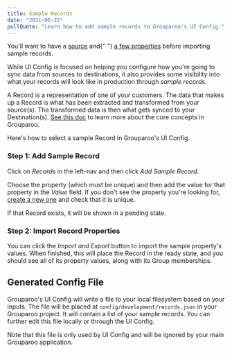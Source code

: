 ```yaml
---
title: Sample Records
date: "2021-06-22"
pullQuote: "Learn how to add sample records to Grouparoo's UI Config."
---
```


<Alert variant="warning">
  <p className="mb-0">
    You'll want to have a <a href="/docs/config/sources">source</a> and{" "}
    <a href="/docs/config/properties">a few properties</a> before importing
    sample records.
  </p>
</Alert>

While UI Config is focused on helping you configure how you're going to sync data from sources to destinations, it also provides some visibility into what your records will look like in production through _sample records_.

A Record is a representation of one of your customers. The data that makes up a Record is what has been extracted and transformed from your source(s). The transformed data is then what gets synced to your Destination(s). [See this doc](/docs/getting-started/product-concepts) to learn more about the core concepts in Grouparoo.

Here's how to select a sample Record in Grouparoo's UI Config.

### Step 1: Add Sample Record

Click on _Records_ in the left-nav and then click _Add Sample Record_.

<ImageInBrowserFrame
  centered
  alt="UI Config: Add Sample Record"
  src="/images/docs/guides/config/record--01-add.png"
  width={820}
  height={313}
/>

Choose the property (which must be unique) and then add the value for that property in the _Value_ field. If you don't see the property you're looking for, [create a new one](/docs/config/properties) and check that it is unique.

<ImageInBrowserFrame
  centered
  alt="UI Config: Add Identifying Property"
  src="/images/docs/guides/config/record--02-add.png"
  width={820}
  height={321}
/>

If that Record exists, it will be shown in a pending state.

<ImageInBrowserFrame
  centered
  alt="UI Config: Pending Sample Record"
  src="/images/docs/guides/config/record--03-pending.png"
  width={820}
  height={433}
/>

### Step 2: Import Record Properties

You can click the _Import and Export_ button to import the sample property's values. When finished, this will place the Record in the ready state, and you should see all of its property values, along with its Group memberships.

<ImageInBrowserFrame
  centered
  alt="UI Config: Sample Record"
  src="/images/docs/guides/config/record--04-ready.png"
  width={820}
  height={388}
/>

## Generated Config File

Grouparoo's UI Config will write a file to your local filesystem based on your inputs. The file will be placed at `config/development/records.json` in your Grouparoo project. It will contain a list of your sample records. You can further edit this file locally or through the UI Config.

Note that this file is only used by UI Config and will be ignored by your main Grouparoo application.
